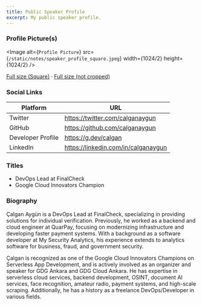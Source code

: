 ```yaml
---
title: Public Speaker Profile
excerpt: My public speaker profile.
---
```


### Profile Picture(s)
<Image
alt={`Profile Picture`}
src={`/static/notes/speaker_profile_square.jpeg`}
width={1024/2}
height={1024/2}
/>
<p>
<a href="/static/notes/speaker_profile_square.jpeg">Full size (Square)</a> · <a href="/static/notes/speaker_profile_full.jpeg">Full size (not cropped)</a>
</p>

### Social Links
| Platform | URL |
|---|---|
| Twitter | https://twitter.com/calganaygun |
| GitHub | https://github.com/calganaygun |
| Developer Profile | https://g.dev/calgan |
| LinkedIn | https://linkedin.com/in/calganaygun |

### Titles
- DevOps Lead at FinalCheck
- Google Cloud Innovators Champion

### Biography
Çalgan Aygün is a DevOps Lead at FinalCheck, specializing in providing solutions for individual verification. Previously, he worked as a backend and cloud engineer at QuarPay, focusing on modernizing infrastructure and developing faster payment systems. With a background as a software developer at My Security Analytics, his experience extends to analytics software for business, fraud, and government security. 

Çalgan is recognized as one of the Google Cloud Innovators Champions on Serverless App Development, and is actively involved as an organizer and speaker for GDG Ankara and GDG Cloud Ankara. He has expertise in serverless cloud services, backend development, OSINT, document AI services, face recognition, amateur radio, payment systems, and high-scale scraping. Additionally, he has a history as a freelance DevOps/Developer in various fields.